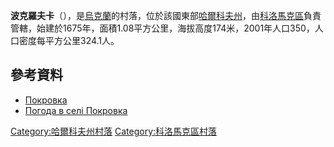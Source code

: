 {{coord|49|54|45|N|35|17|9|E|scale:100000_region:UA|display=title}}

'''波克羅夫卡'''（{{lang-uk|Покровка}}），是[[烏克蘭|烏克蘭]]的村落，位於該國東部[[哈爾科夫州|哈爾科夫州]]，由[[科洛馬克區|科洛馬克區]]負責管轄，始建於1675年，面積1.08平方公里，海拔高度174米，2001年人口350，人口密度每平方公里324.1人。

==參考資料==
* [http://w1.c1.rada.gov.ua/pls/z7502/A005?rdat1=09.01.2009&rf7571=33365 Покровка]
* [http://weather.in.ua/ua/har'kovskaja/21068 Погода в селі Покровка] {{Wayback|url=http://weather.in.ua/ua/har%27kovskaja/21068 |date=20201025075329 }}

{{DEFAULTSORT:Покровка}}
[[Category:哈爾科夫州村落|Category:哈爾科夫州村落]]
[[Category:科洛馬克區村落|Category:科洛馬克區村落]]


{{Kharkiv-geo-stub}}